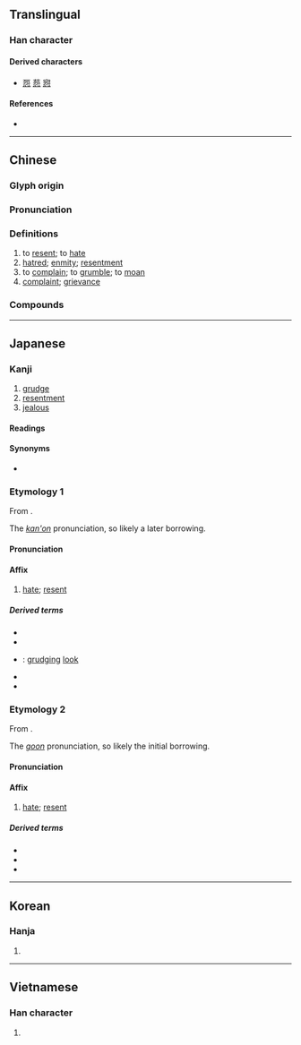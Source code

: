 {{character info}}
==Translingual==

===Han character===
{{Han char|rn=61|rad=心|as=05|sn=9|four=27331|canj=NUP|ids=⿱夗心}}

====Derived characters====
* [[㤪]] [[葾]] [[惌]]

====References====
* {{Han ref|kx=0382.010|dkj=10479|dj=0711.010|hdz=42281.070|uh=6028|ud=24616|bh=ABE8|bd=44008}}

----

==Chinese==
{{zh-forms}}

===Glyph origin===
{{Han etym}}

===Pronunciation===
{{zh-pron
|m=yuàn
|m-s=
|c=jyun3
|c-t=
|g=
|h=pfs=yen
|j=
|mb=
|md=
|mn=oàn
|mn-t=uang3/uêng3
|mn-t_note=uang3 - Shantou; uêng3 - Chaozhou
|w=
|x=
|mc=y
|oc=y
|cat=v,n
}}

===Definitions===
{{zh-hanzi}}

# to [[resent]]; to [[hate]]
# [[hatred]]; [[enmity]]; [[resentment]]
# to [[complain]]; to [[grumble]]; to [[moan]]
# [[complaint]]; [[grievance]]

===Compounds===
{{zh-der|怨不得|怨仇|怨敵|怨憤|怨恨|怨悔|怨偶|怨氣|怨聲載道|怨天尤人|怨天怨地|怨言|怨尤|怨女曠夫|怨咨|怨讟|悔怨|怨嘆:oàn-thàn|怨毒|不怨|不怨不尤|怨聲載路|恩怨|以怨報德|大怨|勇動多怨|怨憎會苦|怨艾|怨入骨髓|怨氣滿腹|以德報怨|任勞任怨|以直報怨|交怨|天怒人怨|嗟怨|恩怨分明|悽怨|怨骨|怨謗|怨詈|怨聲盈路|怨聲滿道|怨聲|怨而不言|怨結|怨歎|怨望|怨暢|怨懣|怨懟|怨慕|怨思|怨府|怨家|怨女|怨世罵時|急忿怨痛|怨鼓|中懷怨恨|帶怨|埋怨|報怨|怨抑|彥倫鶴怨|嫌怨|媒怨|寄怨|仇怨|怨氣沖天|夙怨|德以報怨|怨耦|埋天怨地|宿怨|哀怨|含怨|匿怨|不辭勞怨|幽怨|人怨神怒|狂魂怨鬼|白華之怨|盜怨主人|民怨盈塗|東征西怨|懷怨|民怨沸騰|樹怨|痴男怨女|神怒民怨|積怨|玉階怨|抱怨|神怒鬼怨|神怒人怨|柳啼花怨|構怨連兵|搆怨|睚眥之怨|構怨|昭君怨|招怨|死而無怨|民怨|曠夫怨女|斂怨求媚|斂怨|私怨|資怨助禍|自怨自艾|結怨|虛恭實怨|閨怨|自怨自歎|絲恩髮怨|閨怨詩|載道怨聲|謈怨|舊怨|賈怨}}

----

==Japanese==

===Kanji===
{{ja-kanji|grade=c|rs=心05}}

# [[grudge]]
# [[resentment]]
# [[jealous]]

====Readings====
{{ja-readings
|goon=おん<をん
|kanon=えん<ゑん
|kun=うら-む, うら-み, うら-めし.い
}}

====Synonyms====
* {{ja-l|恨}}

===Etymology 1===
{{ja-kanjitab|えん|yomi=kanon}}
From {{der|ja|ltc|sort=えん|-}} {{ltc-l|怨}}.

The ''[[漢音#Japanese|kan'on]]'' pronunciation, so likely a later borrowing.

====Pronunciation====
{{ja-pron|えん|y=kanon}}

====Affix====
{{ja-pos|affix|えん|hhira=ゑん}}

# [[hate]]; [[resent]]

=====Derived terms=====
{{der-top}}
* {{ja-r|怨%言|えん%げん}}
* {{ja-r|怨%恨|えん%こん}}
* {{ja-r|怨%色|えん%しょく}}: [[grudging]] [[look]]
* {{ja-r|怨%望|えん%ぼう}}
* {{ja-r|私%怨|し%えん}}
{{der-bottom}}

===Etymology 2===
{{ja-kanjitab|おん|yomi=goon}}
From {{der|ja|ltc|sort=おん|-}} {{ltc-l|怨}}.

The ''[[呉音#Japanese|goon]]'' pronunciation, so likely the initial borrowing.

====Pronunciation====
{{ja-pron|おん|y=goon}}

====Affix====
{{ja-pos|affix|おん|hhira=をん}}

# [[hate]]; [[resent]]

=====Derived terms=====
{{der-top}}
* {{ja-r|怨%敵|おん%てき}}
* {{ja-r|怨%念|おん%ねん}}
* {{ja-r|怨%霊|おん%りょう}}
{{der-bottom}}

----

==Korean==

===Hanja===
{{ko-hanja|hangeul=[[원]]|eumhun=|rv=won|mr=wŏn|y=wen}}

# {{rfdef|ko|sort=心05}}

----

==Vietnamese==

===Han character===
{{vi-hantu|[[oán]]|rs=心05}}

# {{rfdef|vi|sort=心05}}